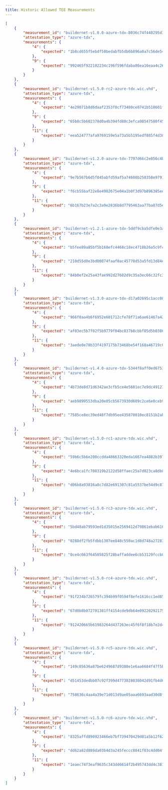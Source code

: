 ```yaml
---
title: Historic Allowed TEE Measurements
---
```


```json
[
    {
        "measurement_id": "buildernet-v1.0.0-azure-tdx-8036c74f440295d3ce97f56ac159f5c3fbe9529490b4de706501be9e4809328f.wic.vhd",
        "attestation_type": "azure-tdx",
        "measurements": {
            "4": {
                "expected": "1b8cd655f5ebdf50bedabfb5db6b896a0a7c56de54f318103a2de1e7cea57b6b"
            },
            "9": {
                "expected": "992465f922102234c196f596fdaba86ea16eaa4c264dc425ec26bc2d1c364472"
            }
        }
    },
    {
        "measurement_id": "buildernet-v1.5.0-rc2-azure-tdx.wic.vhd",
        "attestation_type": "azure-tdx",
        "measurements": {
            "4": {
                "expected": "4e29071b8d6daaf2353f0cf73480ce8741b518601fa9c6ba79c4a958bac95134"
            },
            "9": {
                "expected": "65b8c5b602378d0a4b394fd80c3efca98547580f458abddc6d174a3ca72734b8"
            },
            "11": {
                "expected": "eea524777afa9769159e5a73a5b5195edf885f4d3884eba8b300256a09663528"
            }
        }
    },
    {
        "measurement_id": "buildernet-v1.2.0-azure-tdx-7797d66c2e056c4b562082463a3e0bed7d14057ca6bbfd15e65b208af765cb14.wic.vhd",
        "attestation_type": "azure-tdx",
        "measurements": {
            "4": {
                "expected": "9e7b567b6d5f045abfd59af5a74608b258358e97913737f64e13a4d1c960233d"
            },
            "9": {
                "expected": "f6cb55baf22e8e4902675e04a1b0f3d97b896385ee5ec32729a04624ee6ca4ac"
            },
            "11": {
                "expected": "6b167b23e7a2c3a9e2836b8d7795463aa77ba87d5ef089f254fc02bd2cfa5190"
            }
        }
    },
    {
        "measurement_id": "buildernet-v1.2.1-azure-tdx-5ddf9cba5dfe0e3ac097b005145ad789bcfdf262231382909062b02db3d461d4.wic.vhd",
        "attestation_type": "azure-tdx",
        "measurements": {
            "4": {
                "expected": "b5fee89a85bf5b168efc4468c18ec4718b26a5c9fc7854bdc34ce25b60add132"
            },
            "9": {
                "expected": "210d55d0e3bd00874faaf0ac45778d53a5fd13d84e3a76720cc19b72b0eefbbc"
            },
            "11": {
                "expected": "84b0ef2e25a43fae992d27602d9c35a3ec66c32fc3d7ea08df543dcc87f287e2"
            }
        }
    },
    {
        "measurement_id": "buildernet-v1.3.0-azure-tdx-d17a02695c1acc0800aff80e86efbe0e5919843184e6562d8d572894ab43d149.wic.vhd",
        "attestation_type": "azure-tdx",
        "measurements": {
            "4": {
                "expected": "966f0aa4b6f6952e601712cfe78f71a6ae61467a425a92d0800c754e98933d78"
            },
            "9": {
                "expected": "af03ec5b7f02f5b9779f04bc837b8cbbf85d5b0386d5f387d8b99e8f0d9a1fa4"
            },
            "11": {
                "expected": "3aede0e78b33f4197175b73468be54f168a46719c063b7c4f27c10984e614b38"
            }
        }
    },
    {
        "measurement_id": "buildernet-v1.4.0-azure-tdx-5344f8aff0ed6753015d8ac6d157a7f8485aa22de4201cb233805ab9af3f37c7.wic.vhd",
        "attestation_type": "azure-tdx",
        "measurements": {
            "4": {
                "expected": "4b73de8d71d6342ae3cfb5ce4e5601ec7e9dc49127a76916c8f0b4a8463b5d14"
            },
            "9": {
                "expected": "aeb9899553dba20e05cb5673930d609c2ce6e0ceb920e1a01baf21a155a2df04"
            },
            "11": {
                "expected": "7585ce8ec39ed48f7db95ee435870010ec8151b2ab3716cb9876e976a75cb31a"
            }
        }
    },
    {
        "measurement_id": "buildernet-v1.5.0-rc1-azure-tdx.wic.vhd",
        "attestation_type": "azure-tdx",
        "measurements": {
            "4": {
                "expected": "59b6c5b6e200ccdda48663320eda1667ea4882b397f49215f631f4b075372d7f"
            },
            "9": {
                "expected": "4e6bca1fc708319b2122d58ffaec25a7d023ca8db88699b0971aedfcee9047eb"
            },
            "11": {
                "expected": "d06b8a93816a8c7d82e691307c81a5537be54d9c8775298048340a9752cc4a2b"
            }
        }
    },
    {
        "measurement_id": "buildernet-v1.5.0-rc3-azure-tdx.wic.vhd",
        "attestation_type": "azure-tdx",
        "measurements": {
            "4": {
                "expected": "5bd48ab79593ed1d35015e2569412d79861ebab6101bb6300035335b0ef55d1c"
            },
            "9": {
                "expected": "0288df2fb5fdbb1307ee848c550ac1d8d748a272839072da4ca4a38b52186724"
            },
            "11": {
                "expected": "0ce4c663f64505825f28baffaddee6cb53129fccb84a67f06247235f510bf5a9"
            }
        }
    },
    {
        "measurement_id": "buildernet-v1.5.0-rc4-azure-tdx.wic.vhd",
        "attestation_type": "azure-tdx",
        "measurements": {
            "4": {
                "expected": "91f234b726579fc394b99f0594f8efe1616cc1ed8585b1ca6dcd0561837723e4"
            },
            "9": {
                "expected": "67d0b8b072701381ff4154cde9db64e092202921753f1428637766db29b3f42b"
            },
            "11": {
                "expected": "912420665b61983264d437263ec45f6f8f18b7e2d4831d7864fc59f521b85b91"
            }
        }
    },
    {
        "measurement_id": "buildernet-v1.5.0-rc5-azure-tdx.wic.vhd",
        "attestation_type": "azure-tdx",
        "measurements": {
            "4": {
                "expected": "149c05636a87be6249687d9380e1e6aa6684f47f5bede601f38c5ae00dfba7f6"
            },
            "9": {
                "expected": "d51453dedbb07c92f399d4773028038042d91fb4d6e2a51d6bed69db1e6ab563"
            },
            "11": {
                "expected": "758636c4aa4a39e71d013d9ae05aaa6693aad30d8f2ee8644695b0e49884965c"
            }
        }
    },
    {
        "measurement_id": "buildernet-v1.5.0-rc6-azure-tdx.wic.vhd",
        "attestation_type": "azure-tdx",
        "measurements": {
            "4": {
                "expected": "8325affd890923466eb7bf739470429d81a5b12f62b8a6a1d1ab82869b981ae4"
            },
            "9": {
                "expected": "dd62a82d889da03b4d3a245feccc8841f03c4dd04fbc9d7b6f835d668f066b4f"
            },
            "11": {
                "expected": "1eaec74f3eaf9635c343dd6614f2b495743dd4c3817237de636ff5858ae56988"
            }
        }
    }
]
```
